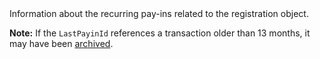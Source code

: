 
  

  

  

  
<ResponseField name="CurrentState" type="object" >    
Information about the recurring pay-ins related to the registration object.   

**Note:** If the `LastPayinId` references a transaction older than 13 months, it may have been <a href="/api-reference/overview/data-availability-periods">archived</a>.

<Expandable title="properties"><PayinsLinkedResponse />  
<CumulatedDebitedAmountResponse />  
<CumulatedFeesAmountResponse />  
<LastPayinIdResponse />  
  

</Expandable> 
</ResponseField>